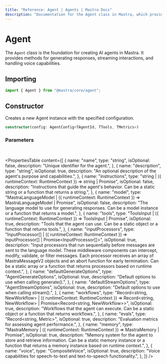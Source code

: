 ```yaml
---
title: "Reference: Agent | Agents | Mastra Docs"
description: "Documentation for the Agent class in Mastra, which provides the foundation for creating AI agents with various capabilities."
---
```


# Agent

The `Agent` class is the foundation for creating AI agents in Mastra. It provides methods for generating responses, streaming interactions, and handling voice capabilities.

## Importing

```typescript
import { Agent } from "@mastra/core/agent";
```

## Constructor

Creates a new Agent instance with the specified configuration.

```typescript
constructor(config: AgentConfig<TAgentId, TTools, TMetrics>)
```

### Parameters

<br />

<PropertiesTable
  content={[
    {
      name: "name",
      type: "string",
      isOptional: false,
      description: "Unique identifier for the agent.",
    },
    {
      name: "description",
      type: "string",
      isOptional: true,
      description:
        "An optional description of the agent\'s purpose and capabilities.",
    },
    {
      name: "instructions",
      type: "string | ({ runtimeContext: RuntimeContext }) => string | Promise<string>",
      isOptional: false,
      description:
        "Instructions that guide the agent's behavior. Can be a static string or a function that returns a string.",
    },
    {
      name: "model",
      type: "MastraLanguageModel | ({ runtimeContext: RuntimeContext }) => MastraLanguageModel | Promise<MastraLanguageModel>",
      isOptional: false,
      description:
        "The language model to use for generating responses. Can be a model instance or a function that returns a model.",
    },
    {
      name: "tools",
      type: "ToolsInput | ({ runtimeContext: RuntimeContext }) => ToolsInput | Promise<ToolsInput>",
      isOptional: true,
      description:
        "Tools that the agent can use. Can be a static object or a function that returns tools.",
    },
    {
      name: "inputProcessors",
      type: "InputProcessor[] | ({ runtimeContext: RuntimeContext }) => InputProcessor[] | Promise<InputProcessor[]>",
      isOptional: true,
      description:
        "Input processors that run sequentially before messages are sent to the language model. These middleware components can intercept, modify, validate, or filter messages. Each processor receives an array of MastraMessageV2 objects and an abort function for early termination. Can be a static array or a function that returns processors based on runtime context.",
    },
    {
      name: "defaultGenerateOptions",
      type: "AgentGenerateOptions",
      isOptional: true,
      description: "Default options to use when calling generate().",
    },
    {
      name: "defaultStreamOptions",
      type: "AgentStreamOptions",
      isOptional: true,
      description: "Default options to use when calling stream().",
    },
    {
      name: "workflows",
      type: "Record<string, NewWorkflow> | ({ runtimeContext: RuntimeContext }) => Record<string, NewWorkflow> | Promise<Record<string, NewWorkflow>>",
      isOptional: true,
      description:
        "Workflows that the agent can execute. Can be a static object or a function that returns workflows.",
    },
    {
      name: "evals",
      type: "Record<string, Metric>",
      isOptional: true,
      description: "Evaluation metrics for assessing agent performance.",
    },
    {
      name: "memory",
      type: "MastraMemory | ({ runtimeContext: RuntimeContext }) => MastraMemory | Promise<MastraMemory>",
      isOptional: true,
      description:
        "Memory system for the agent to store and retrieve information. Can be a static memory instance or a function that returns a memory instance based on runtime context.",
    },
    {
      name: "voice",
      type: "CompositeVoice",
      isOptional: true,
      description:
        "Voice capabilities for speech-to-text and text-to-speech functionality.",
    },
  ]}
/>
